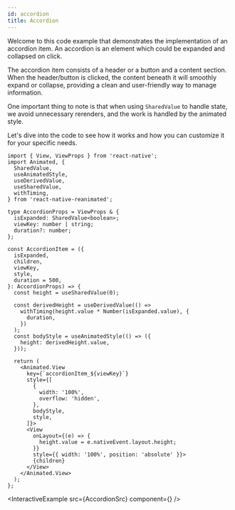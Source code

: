 ```yaml
---
id: accordion
title: Accordion
---
```


Welcome to this code example that demonstrates the implementation of an accordion item. An accordion is an element which could be expanded and collapsed on click.

The accordion item consists of a header or a button and a content section. When the header/button is clicked, the content beneath it will smoothly expand or collapse, providing a clean and user-friendly way to manage information.

One important thing to note is that when using `SharedValue` to handle state, we avoid unnecessary rerenders, and the work is handled by the animated style.

Let's dive into the code to see how it works and how you can customize it for your specific needs.

<!--truncate-->

```tsx
import { View, ViewProps } from 'react-native';
import Animated, {
  SharedValue,
  useAnimatedStyle,
  useDerivedValue,
  useSharedValue,
  withTiming,
} from 'react-native-reanimated';

type AccordionProps = ViewProps & {
  isExpanded: SharedValue<boolean>;
  viewKey: number | string;
  duration?: number;
};

const AccordionItem = ({
  isExpanded,
  children,
  viewKey,
  style,
  duration = 500,
}: AccordionProps) => {
  const height = useSharedValue(0);

  const derivedHeight = useDerivedValue(() =>
    withTiming(height.value * Number(isExpanded.value), {
      duration,
    })
  );
  const bodyStyle = useAnimatedStyle(() => ({
    height: derivedHeight.value,
  }));

  return (
    <Animated.View
      key={`accordionItem_${viewKey}`}
      style={[
        {
          width: '100%',
          overflow: 'hidden',
        },
        bodyStyle,
        style,
      ]}>
      <View
        onLayout={(e) => {
          height.value = e.nativeEvent.layout.height;
        }}
        style={{ width: '100%', position: 'absolute' }}>
        {children}
      </View>
    </Animated.View>
  );
};
```


<InteractiveExample src={AccordionSrc} component={<Accordion />} />
